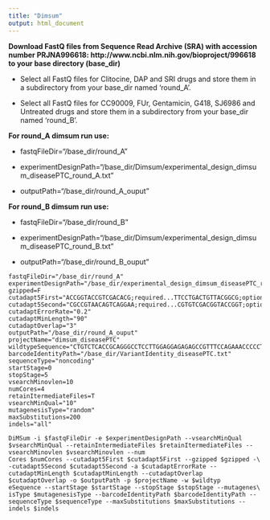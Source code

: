 ```yaml
---
title: "Dimsum"
output: html_document
---
```


**Download FastQ files from Sequence Read Archive (SRA) with accession number PRJNA996618: http://www.ncbi.nlm.nih.gov/bioproject/996618 to your base directory (base_dir)**

- Select all FastQ files for Clitocine, DAP and SRI drugs and store them in a subdirectory from your base_dir named 'round_A'.

- Select all FastQ files for CC90009, FUr, Gentamicin, G418, SJ6986 and Untreated drugs and store them in a subdirectory from your base_dir named 'round_B'.


**For round_A dimsum run use:**

- fastqFileDir="/base_dir/round_A"

- experimentDesignPath="/base_dir/Dimsum/experimental_design_dimsum_diseasePTC_round_A.txt"

- outputPath="/base_dir/round_A_ouput"

**For round_B dimsum run use:**

- fastqFileDir="/base_dir/round_B"

- experimentDesignPath="/base_dir/Dimsum/experimental_design_dimsum_diseasePTC_round_B.txt"

- outputPath="/base_dir/round_B_ouput"

```
fastqFileDir="/base_dir/round_A"
experimentDesignPath="/base_dir/experimental_design_dimsum_diseasePTC_round_A.txt"
gzipped=F
cutadapt5First="ACCGGTACCGTCGACACG;required...TTCCTGACTGTTACGGCG;optional"
cutadapt5Second="CGCCGTAACAGTCAGGAA;required...CGTGTCGACGGTACCGGT;optional"
cutadaptErrorRate="0.2"
cutadaptMinLength="90"
cutadaptOverlap="3"
outputPath="/base_dir/round_A_ouput"
projectName="dimsum_diseasePTC"
wildtypeSequence="CTGTCTCACCGCAGGGCCTCCTTGGAGGAGAGAGCCGTTTCCAGAAACCCCCTGTGCACCCTGTGCCTGGAGTAGCGCAGGCACCCAACAGCCACGCCCTGCGGCCACCTGTTCTGCTGGGAGTGCATCACCGCGTGGTGCAGCAGC"
barcodeIdentityPath="/base_dir/VariantIdentity_diseasePTC.txt"
sequenceType="noncoding"
startStage=0
stopStage=5
vsearchMinovlen=10
numCores=4
retainItermediateFiles=T
vsearchMinQual="10"
mutagenesisType="random"
maxSubstitutions=200
indels="all"

DiMSum -i $fastqFileDir -e $experimentDesignPath --vsearchMinQual $vsearchMinQual --retainIntermediateFiles $retainItermediateFiles --vsearchMinovlen $vsearchMinovlen --num
Cores $numCores --cutadapt5First $cutadapt5First --gzipped $gzipped -\
-cutadapt5Second $cutadapt5Second -a $cutadaptErrorRate --cutadaptMinLength $cutadaptMinLength --cutadaptOverlap $cutadaptOverlap -o $outputPath -p $projectName -w $wildtyp
eSequence --startStage $startStage --stopStage $stopStage --mutagenes\
isType $mutagenesisType --barcodeIdentityPath $barcodeIdentityPath --sequenceType $sequenceType --maxSubstitutions $maxSubstitutions --indels $indels
```
